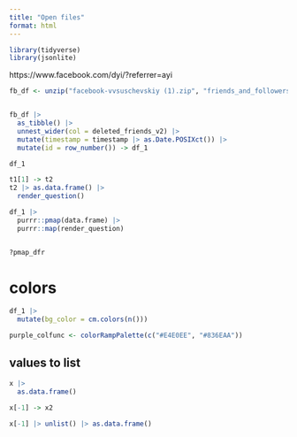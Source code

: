 ```yaml
---
title: "Open files"
format: html
---
```


```r
library(tidyverse)
library(jsonlite)
```
https://www.facebook.com/dyi/?referrer=ayi

```r
fb_df <- unzip("facebook-vvsuschevskiy (1).zip", "friends_and_followers/removed_friends.json") |> read_json()


fb_df |> 
  as_tibble() |> 
  unnest_wider(col = deleted_friends_v2) |> 
  mutate(timestamp = timestamp |> as.Date.POSIXct()) |> 
  mutate(id = row_number()) -> df_1

df_1

t1[1] -> t2
t2 |> as.data.frame() |> 
  render_question()

df_1 |>
  purrr::pmap(data.frame) |> 
  purrr::map(render_question)


?pmap_dfr
```
# colors

```r
df_1 |> 
  mutate(bg_color = cm.colors(n()))

purple_colfunc <- colorRampPalette(c("#E4E0EE", "#836EAA"))
```



## values to list


```r
x |> 
  as.data.frame()

x[-1] -> x2

x[-1] |> unlist() |> as.data.frame()
```

